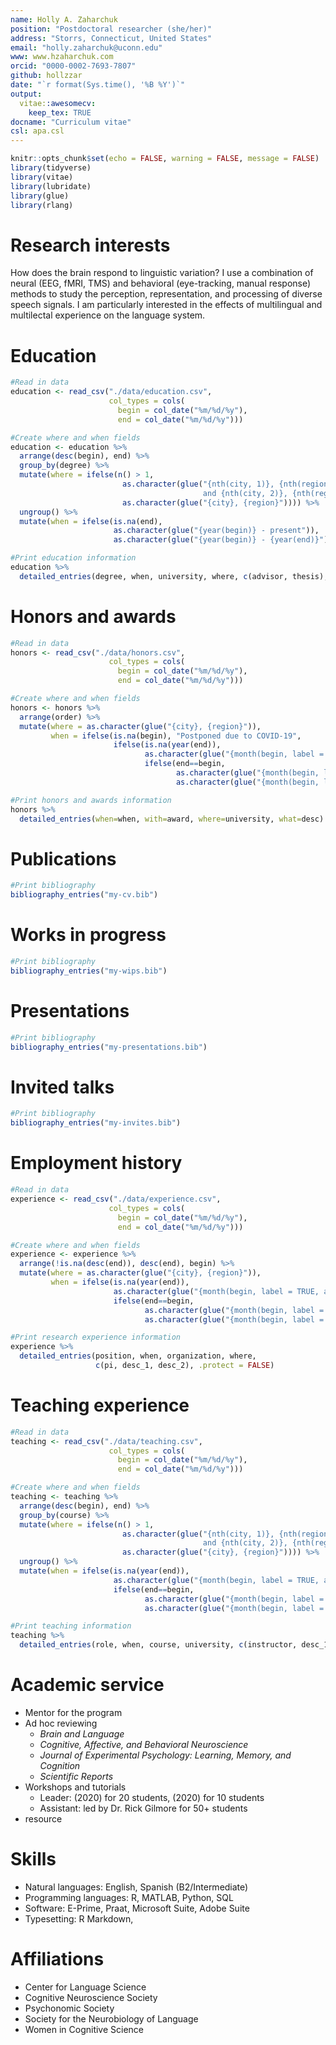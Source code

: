 ```yaml
---
name: Holly A. Zaharchuk
position: "Postdoctoral researcher (she/her)"
address: "Storrs, Connecticut, United States"
email: "holly.zaharchuk@uconn.edu"
www: www.hzaharchuk.com
orcid: "0000-0002-7693-7807"
github: hollzzar
date: "`r format(Sys.time(), '%B %Y')`"
output: 
  vitae::awesomecv:
    keep_tex: TRUE
docname: "Curriculum vitae"
csl: apa.csl
---
```


```r
knitr::opts_chunk$set(echo = FALSE, warning = FALSE, message = FALSE)
library(tidyverse)
library(vitae)
library(lubridate)
library(glue)
library(rlang)
```

# Research interests

How does the brain respond to linguistic variation? I use a combination of neural (EEG, fMRI, TMS) and behavioral (eye-tracking, manual response) methods to study the perception, representation, and processing of diverse speech signals. I am particularly interested in the effects of multilingual and multilectal experience on the language system.

# Education

```r
#Read in data
education <- read_csv("./data/education.csv",
                      col_types = cols(
                        begin = col_date("%m/%d/%y"),
                        end = col_date("%m/%d/%y")))

#Create where and when fields
education <- education %>%
  arrange(desc(begin), end) %>%
  group_by(degree) %>%
  mutate(where = ifelse(n() > 1,
                         as.character(glue("{nth(city, 1)}, {nth(region, 1)}, {nth(country,1)} 
                                           and {nth(city, 2)}, {nth(region, 2)}, {nth(country,2)}")),
                         as.character(glue("{city}, {region}")))) %>% 
  ungroup() %>%
  mutate(when = ifelse(is.na(end),
                       as.character(glue("{year(begin)} - present")),
                       as.character(glue("{year(begin)} - {year(end)}"))))

#Print education information
education %>% 
  detailed_entries(degree, when, university, where, c(advisor, thesis), .protect = FALSE)
```

# Honors and awards

```r
#Read in data
honors <- read_csv("./data/honors.csv",
                      col_types = cols(
                        begin = col_date("%m/%d/%y"),
                        end = col_date("%m/%d/%y")))

#Create where and when fields
honors <- honors %>%
  arrange(order) %>%
  mutate(where = as.character(glue("{city}, {region}")),
         when = ifelse(is.na(begin), "Postponed due to COVID-19",
                       ifelse(is.na(year(end)),
                              as.character(glue("{month(begin, label = TRUE, abbr = TRUE)} {year(begin)} - present")),
                              ifelse(end==begin,
                                     as.character(glue("{month(begin, label = TRUE, abbr = TRUE)} {year(begin)}")),
                                     as.character(glue("{month(begin, label = TRUE, abbr = TRUE)} {year(begin)} - {month(end, label = TRUE, abbr = TRUE)} {year(end)}"))))))

#Print honors and awards information
honors %>% 
  detailed_entries(when=when, with=award, where=university, what=desc)
```

# Publications

```r
#Print bibliography
bibliography_entries("my-cv.bib")
```

# Works in progress

```r
#Print bibliography
bibliography_entries("my-wips.bib")
```

# Presentations

```r
#Print bibliography
bibliography_entries("my-presentations.bib")
```

# Invited talks

```r
#Print bibliography
bibliography_entries("my-invites.bib")
```

# Employment history

```r
#Read in data
experience <- read_csv("./data/experience.csv",
                      col_types = cols(
                        begin = col_date("%m/%d/%y"),
                        end = col_date("%m/%d/%y")))

#Create where and when fields
experience <- experience %>%
  arrange(!is.na(desc(end)), desc(end), begin) %>%
  mutate(where = as.character(glue("{city}, {region}")),
         when = ifelse(is.na(year(end)),
                       as.character(glue("{month(begin, label = TRUE, abbr = TRUE)} {year(begin)} - present")),
                       ifelse(end==begin,
                              as.character(glue("{month(begin, label = TRUE, abbr = TRUE)} {year(begin)}")),
                              as.character(glue("{month(begin, label = TRUE, abbr = TRUE)} {year(begin)} - {month(end, label = TRUE, abbr = TRUE)} {year(end)}")))))

#Print research experience information
experience %>% 
  detailed_entries(position, when, organization, where, 
                   c(pi, desc_1, desc_2), .protect = FALSE)
```

# Teaching experience

```r
#Read in data
teaching <- read_csv("./data/teaching.csv",
                      col_types = cols(
                        begin = col_date("%m/%d/%y"),
                        end = col_date("%m/%d/%y")))

#Create where and when fields
teaching <- teaching %>%
  arrange(desc(begin), end) %>%
  group_by(course) %>%
  mutate(where = ifelse(n() > 1,
                         as.character(glue("{nth(city, 1)}, {nth(region, 1)}, {nth(country,1)} 
                                           and {nth(city, 2)}, {nth(region, 2)}, {nth(country,2)}")),
                         as.character(glue("{city}, {region}")))) %>% 
  ungroup() %>%
  mutate(when = ifelse(is.na(year(end)),
                       as.character(glue("{month(begin, label = TRUE, abbr = TRUE)} {year(begin)} - present")),
                       ifelse(end==begin,
                              as.character(glue("{month(begin, label = TRUE, abbr = TRUE)} {year(begin)}")),
                              as.character(glue("{month(begin, label = TRUE, abbr = TRUE)} {year(begin)} - {month(end, label = TRUE, abbr = TRUE)} {year(end)}")))))

#Print teaching information
teaching %>% 
  detailed_entries(role, when, course, university, c(instructor, desc_1, desc_2), .protect = FALSE)
```

# Academic service

- Mentor for the \href{https://magic.initiative.uconn.edu/}{\underline{Mentoring Aspiring Graduate students and building an Inclusive Community}} program
- Ad hoc reviewing
  - *Brain and Language*
  - *Cognitive, Affective, and Behavioral Neuroscience*
  - *Journal of Experimental Psychology: Learning, Memory, and Cognition*
  - *Scientific Reports*
- Workshops and tutorials
  - Leader: \href{https://github.com/hollzzar/markdown-tutorial}{\underline{R Markdown for Graduate Students}} (2020) for 20 students, \href{https://github.com/hollzzar/reports-with-markdown}{\underline{Creating HTML Reports with R Markdown}} (2020) for 10 students
  - Assistant: \href{https://github.com/psu-psychology/r-bootcamp-2019}{\underline{R Bootcamp}} led by Dr. Rick Gilmore for 50+ students
- \href{https://www.hzaharchuk.com/rmarkdown-guide/}{\underline{R Markdown for Psychology Graduate Students}} resource

# Skills

- Natural languages: English, Spanish (B2/Intermediate)
- Programming languages: R, MATLAB, Python, SQL
- Software: E-Prime, Praat, Microsoft Suite, Adobe Suite
- Typesetting: R Markdown, \LaTeX

# Affiliations

- Center for Language Science
- Cognitive Neuroscience Society
- Psychonomic Society
- Society for the Neurobiology of Language
- Women in Cognitive Science
